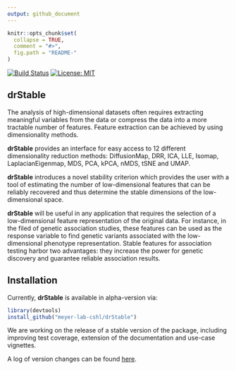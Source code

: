 ```yaml
---
output: github_document
---
```


<!-- INDEX.md is generated from INDEX.Rmd. Please edit that file -->

```r
knitr::opts_chunk$set(
  collapse = TRUE,
  comment = "#>",
  fig.path = "README-"
)
```

[![Build Status](https://travis-ci.org/meyer-lab-cshl/drStable.svg?branch=master)](https://travis-ci.org/meyer-lab-cshl/drStable)
[![License: MIT](https://img.shields.io/badge/License-MIT-yellow.svg)](https://opensource.org/licenses/MIT)


## <i class="fas fa-shapes" aria-hidden="true"></i> drStable
The analysis of high-dimensional datasets often requires extracting
meaningful variables from the data or compress the data into a more
tractable number of features. 
Feature extraction can be achieved by using dimensionality methods. 

**drStable** provides an interface for easy access to 12 different
dimensionality reduction methods: DiffusionMap, DRR, ICA, LLE, Isomap,
LaplacianEigenmap, MDS, PCA, kPCA, nMDS, tSNE and UMAP.

**drStable** introduces a novel stability criterion which provides the user with
a tool of estimating the number of low-dimensional features that can be reliably
recovered and thus determine the stable dimensions of the low-dimensional space. 

**drStable** will be useful in any application that requires the selection
of a low-dimensional feature representation of the original data. For instance,
in the filed of genetic association studies, these features can be used as the
response variable to find genetic variants associated with the low-dimensional
phenotype representation.  Stable features for association testing harbor
two advantages: they increase the power for genetic discovery and guarantee
reliable association results.


## <i class="fa fa-rocket" aria-hidden="true"></i> Installation
Currently, **drStable** is available in alpha-version via:
```r
library(devtools)
install_github("meyer-lab-cshl/drStable")
```

We are working on the release of a stable version of the package, including
improving test coverage, extension of the documentation and use-case vignettes.

A log of version changes can be found
[here](https://github.com/meyer-lab-cshl/drStable/blob/master/NEWS.md).
